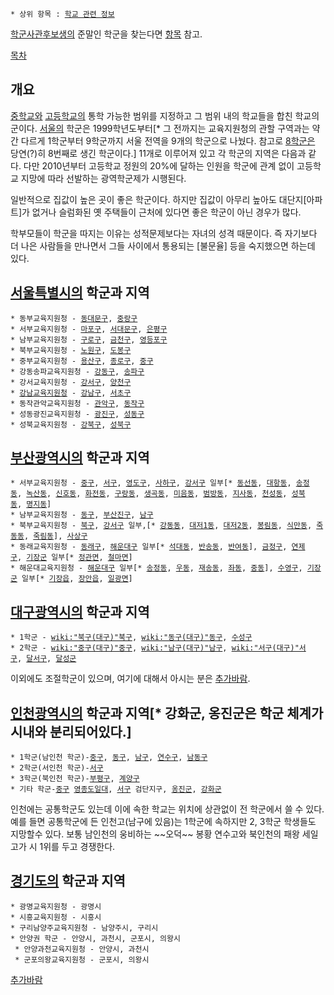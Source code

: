 * 상위 항목 : [[학교 관련 정보]]

[[ROTC|학군사관]][[후보생]]의 준말인 학군을 찾는다면 [[후보생|항목]] 참고.

{{{+1 學群 / School District }}}

[[목차]]

== 개요 ==
[[중학교]]와 [[고등학교]]의 통학 가능한 범위를 지정하고 그 범위 내의 학교들을 합친 학교의 군이다. [[서울]]의 학군은 1999학년도부터[* 그 전까지는 교육지원청의 관할 구역과는 약간 다르게 1학군부터 9학군까지 서울 전역을 9개의 학군으로 나눴다. 참고로 [[8학군]]은 당연(?)히 8번째로 생긴 학군이다.] 11개로 이루어져 있고 각 학군의 지역은 다음과 같다. 다만 2010년부터 고등학교 정원의 20%에 달하는 인원을 학군에 관계 없이 고등학교 지망에 따라 선발하는 광역학군제가 시행된다.

일반적으로 집값이 높은 곳이 좋은 학군이다. 하지만 집값이 아무리 높아도 대단지[아파트]가 없거나 슬럼화된 옛 주택들이 근처에 있다면 좋은 학군이 아닌 경우가 많다. 

학부모들이 학군을 따지는 이유는 성적문제보다는 자녀의 성격 때문이다. 즉 자기보다 더 나은 사람들을 만나면서 그들 사이에서 통용되는 [불문율] 등을 숙지했으면 하는데 있다.
== [[서울특별시]]의 학군과 지역 ==
 * 동부교육지원청 - [[동대문구]], [[중랑구]]
 * 서부교육지원청 - [[마포구]], [[서대문구]], [[은평구]]
 * 남부교육지원청 - [[구로구]], [[금천구]], [[영등포구]]
 * 북부교육지원청 - [[노원구]], [[도봉구]]
 * 중부교육지원청 - [[용산구]], [[종로구]], [[중구(서울)|중구]]
 * 강동송파교육지원청 - [[강동구]], [[송파구]]
 * 강서교육지원청 - [[강서구(서울)|강서구]], [[양천구]]
 * [[8학군|강남교육지원청]] - [[강남구]], [[서초구]]
 * 동작관악교육지원청 - [[관악구]], [[동작구]]
 * 성동광진교육지원청 - [[광진구]], [[성동구]]
 * 성북교육지원청 - [[강북구]], [[성북구]]
== [[부산광역시]]의 학군과 지역 ==
 * 서부교육지원청 - [[중구(부산)|중구]], [[서구(부산)|서구]], [[영도구]], [[사하구]], [[강서구]] 일부[* [[동선동]], [[대항동]], [[송정동(강서)|송정동]], [[녹산동]], [[신호동]], [[화전동]], [[구랑동]], [[생곡동]], [[미음동]], [[범방동]], [[지사동]], [[천성동]], [[성북동(부산)|성북동]], [[명지동]]]
 * 남부교육지원청 - [[동구(부산)|동구]], [[부산진구]], [[남구(부산)|남구]]
 * 북부교육지원청 - [[북구(부산)|북구]], [[강서구(부산)|강서구]] 일부,[* [[강동동]], [[대저1동]], [[대저2동]], [[봉림동]], [[식만동]], [[죽동동]], [[죽림동]]], [[사상구]]
 * 동래교육지원청 - [[동래구]], [[해운대구]] 일부[* [[석대동]], [[반송동]], [[반여동]]], [[금정구]], [[연제구]], [[기장군]] 일부[* [[정관면]], [[철마면]]]
 * 해운대교육지원청 - [[해운대구]] 일부[* [[송정동(해운대)|송정동]], [[우동]], [[재송동]], [[좌동]], [[중동(해운대)|중동]]], [[수영구]], [[기장군]] 일부[* [[기장읍]], [[장안읍]], [[일광면]]]

== [[대구광역시]]의 학군과 지역 ==
 * 1학군 - [[wiki:"북구(대구)"북구]], [[wiki:"동구(대구)"동구]], [[수성구]]
 * 2학군 - [[wiki:"중구(대구)"중구]], [[wiki:"남구(대구)"남구]], [[wiki:"서구(대구)"서구]], [[달서구]], [[달성군]]

이외에도 조절학군이 있으며, 여기에 대해서 아시는 분은 [[추가바람]].
== [[인천광역시]]의 학군과 지역[* 강화군, 옹진군은 학군 체계가 시내와 분리되어있다.] ==
 * 1학군(남인천 학군)-[[중구(인천)|중구]], [[동구(인천)|동구]], [[남구(인천)|남구]], [[연수구]], [[남동구]]
 * 2학군(서인천 학군)-[[서구(인천)|서구]]
 * 3학군(북인천 학군)-[[부평구]], [[계양구]]
 * 기타 학군-[[중구(인천)|중구]] [[영종도]]일대, [[서구(인천)|서구]] 검단지구, [[옹진군(인천)|옹진군]], [[강화군]]

인천에는 공통학군도 있는데 이에 속한 학교는 위치에 상관없이 전 학군에서 쓸 수 있다. 예를 들면 공통학군에 든 인천고(남구에 있음)는 1학군에 속하지만 2, 3학군 학생들도 지망할수 있다. 보통 남인천의 웅비하는 ~~오덕~~ 봉황 연수고와 북인천의 패왕 세일고가 시 1위를 두고 경쟁한다.

== [[경기도]]의 학군과 지역 ==
 * 광명교육지원청 - 광명시
 * 시흥교육지원청 - 시흥시
 * 구리남양주교육지원청 - 남양주시, 구리시
 * 안양권 학군 - 안양시, 과천시, 군포시, 의왕시
  * 안양과천교육지원청 - 안양시, 과천시
  * 군포의왕교육지원청 - 군포시, 의왕시
[[추가바람]]

